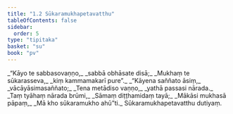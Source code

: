 ```yaml
---
title: "1.2 Sūkaramukhapetavatthu"
tableOfContents: false
sidebar:
  order: 5
type: "tipitaka"
basket: "su"
book: "pv"
---
```



<DynamicBreadcrumb />

<Division number="4" book="pv">

<Paragraph number="6" type="verses" book="pv">
_“Kāyo te sabbasovaṇṇo,_  
_sabbā obhāsate disā;_  
_Mukhaṃ te sūkarasseva,_  
_kiṃ kammamakarī pure”._  

</Paragraph>

</Division>
<Division number="5" book="pv">

<Paragraph number="7" type="verses" book="pv">
_“Kāyena saññato āsiṃ,_  
_vācāyāsimasaññato;_  
_Tena metādiso vaṇṇo,_  
_yathā passasi nārada._  

</Paragraph>

</Division>
<Division number="6" book="pv">

<Paragraph number="8" type="verses" book="pv">
_Taṃ tyāhaṃ nārada brūmi,_  
_Sāmaṃ diṭṭhamidaṃ tayā;_  
_Mākāsi mukhasā pāpaṃ,_  
_Mā kho sūkaramukho ahū”ti._  


</Paragraph>
</Division>

<Paragraph number="9" type="center" book="pv">
Sūkaramukhapetavatthu dutiyaṃ.
</Paragraph>